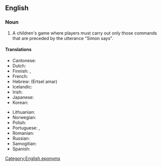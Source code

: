 ==English==
{{wikipedia|Simon Says}}

===Noun===
{{en-noun|-}}

# {{lb|en|games}} A children's game where players must carry out only those commands that are preceded by the utterance "Simon says".

====Translations====
{{trans-top|children's game}}
* Cantonese: {{t|yue|老師話|sc=Hani}}
* Dutch: {{t|nl|Commando}}
* Finnish: {{t|fi|kapteeni käskee}}, {{t|fi|Topi käskee}}
* French: {{t+|fr|Jacques a dit}}
* Hebrew: {{t|he|הרצל אמר}} (Ertsel amar)
* Icelandic: {{t|is|Símon segir}}
* Irish: {{t|ga|Deir Ó Grádaigh}}
* Japanese: {{t|ja|サイモン氏は述べています|tr=saimon shi wa nobete imasu|sc=Jpan}}
* Korean: {{t|ko|시몬 가라사대|tr=Simon garasadae}}
{{trans-mid}}
* Lithuanian: {{t|lt|Simonas sako}}
* Norwegian: {{t|no|Kongen befaler}}
* Polish: {{t|pl|Szymon mówi}}
* Portuguese: {{t|pt|o rei manda}}, {{t|pt|o mestre mandou|m}}
* Romanian: {{t|ro|Simon spune}}
* Russian: {{t|ru|саймон говорит}}
* Samogitian: {{t|sgs|Sėmuons saka}}
* Spanish: {{t|es|Simón dice}}
{{trans-bottom}}

[[Category:English eponyms]]